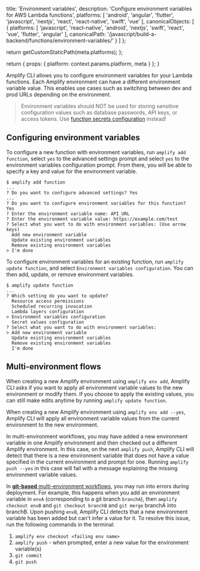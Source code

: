 
  title: 'Environment variables',
  description: 'Configure environment variables for AWS Lambda functions',
  platforms: [
    'android',
    'angular',
    'flutter',
    'javascript',
    'nextjs',
    'react',
    'react-native',
    'swift',
    'vue'
  ],
  canonicalObjects: [
    {
      platforms: [
        'javascript',
        'react-native',
        'android',
        'nextjs',
        'swift',
        'react',
        'vue',
        'flutter',
        'angular'
      ],
      canonicalPath:
        '/javascript/build-a-backend/functions/environment-variables/'
    }
  ]
};

  return getCustomStaticPath(meta.platforms);
};

  return {
    props: {
      platform: context.params.platform,
      meta
    }
  };
}

Amplify CLI allows you to configure environment variables for your Lambda functions. Each Amplify environment can have a different environment variable value. This enables use cases such as switching between dev and prod URLs depending on the environment.

> Environment variables should NOT be used for storing sensitive configuration values such as database passwords, API keys, or access tokens. Use [function secrets configuration](/[platform]/build-a-backend/functions/secrets/) instead!

## Configuring environment variables

To configure a new function with environment variables, run `amplify add function`, select `yes` to the advanced settings prompt and select `yes` to the environment variables configuration prompt. From there, you will be able to specify a key and value for the environment variable.

```console
$ amplify add function
...
? Do you want to configure advanced settings? Yes
...
? Do you want to configure environment variables for this function? Yes
? Enter the environment variable name: API_URL
? Enter the environment variable value: https://example.com/test
? Select what you want to do with environment variables: (Use arrow keys)
  Add new environment variable
  Update existing environment variables
  Remove existing environment variables
> I'm done
```

To configure environment variables for an existing function, run `amplify update function`, and select `Environment variables configuration`. You can then add, update, or remove environment variables.

```console
$ amplify update function
...
? Which setting do you want to update?
  Resource access permissions
  Scheduled recurring invocation
  Lambda layers configuration
> Environment variables configuration
  Secret values configuration
? Select what you want to do with environment variables:
> Add new environment variable
  Update existing environment variables
  Remove existing environment variables
  I'm done
```

## Multi-environment flows

When creating a new Amplify environment using `amplify env add`, Amplify CLI asks if you want to apply all environment variable values to the new environment or modify them. If you choose to apply the existing values, you can still make edits anytime by running `amplify update function`.

When creating a new Amplify environment using `amplify env add --yes`, Amplify CLI will apply all environment variable values from the current environment to the new environment.

In multi-environment workflows, you may have added a new environment variable in one Amplify environment and then checked out a different Amplify environment. In this case, on the next `amplify push`, Amplify CLI will detect that there is a new environment variable that does not have a value specified in the current environment and prompt for one. Running `amplify push --yes` in this case will fail with a message explaining the missing environment variable values.

In [**git-based** multi-environment workflows](/[platform]/tools/cli/teams/), you may run into errors during deployment. For example, this happens when you add an environment variable in `envA` (corresponding to a git branch `branchA`), then `amplify checkout envB` and `git checkout branchB` and `git merge` branchA into branchB. Upon pushing `envB`, Amplify CLI detects that a new environment variable has been added but can't infer a value for it. To resolve this issue, run the following commands in the terminal:

1. `amplify env checkout <failing env name>`
2. `amplify push` - when prompted, enter a new value for the environment variable(s)
3. `git commit`
4. `git push`
